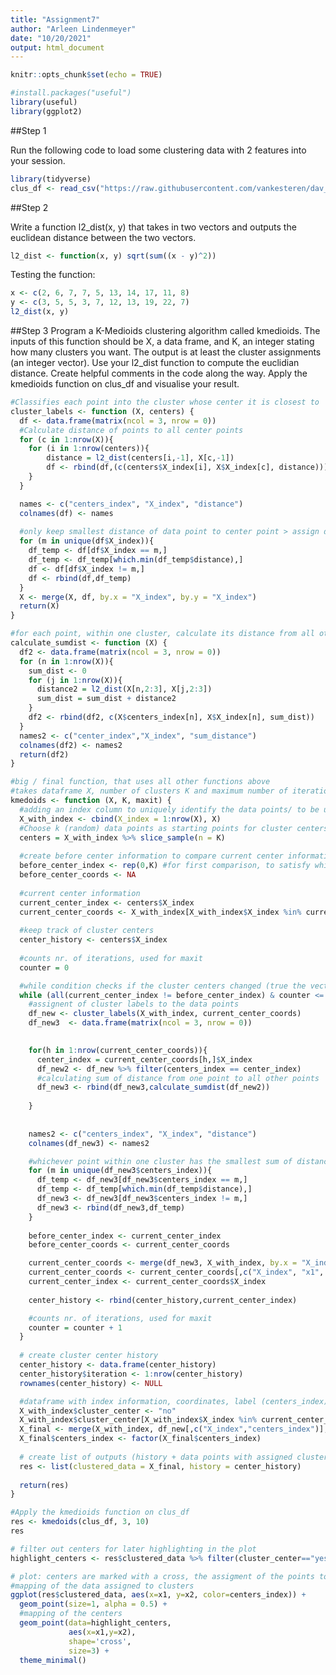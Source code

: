 ```yaml
---
title: "Assignment7"
author: "Arleen Lindenmeyer"
date: "10/20/2021"
output: html_document
---
```


```r
knitr::opts_chunk$set(echo = TRUE)
```


```r
#install.packages("useful")
library(useful)
library(ggplot2)
```


##Step 1

Run the following code to load some clustering data with 2 features into your session.
```r
library(tidyverse)
clus_df <- read_csv("https://raw.githubusercontent.com/vankesteren/dav_practicals/master/12_Unsupervised_learning_Clustering/data/clusterdata.csv")
```

##Step 2

Write a function l2_dist(x, y) that takes in two vectors and outputs the euclidean distance between the two vectors.
```r
l2_dist <- function(x, y) sqrt(sum((x - y)^2))
```

Testing the function:
```r
x <- c(2, 6, 7, 7, 5, 13, 14, 17, 11, 8)
y <- c(3, 5, 5, 3, 7, 12, 13, 19, 22, 7)
l2_dist(x, y)
```

##Step 3
Program a K-Medioids clustering algorithm called kmedioids. The inputs of this function should be X, a data frame, and K, an integer stating how many clusters you want. The output is at least the cluster assignments (an integer vector). Use your l2_dist function to compute the euclidian distance. Create helpful comments in the code along the way. Apply the kmedioids function on clus_df and visualise your result.

```r
#Classifies each point into the cluster whose center it is closest to
cluster_labels <- function (X, centers) {
  df <- data.frame(matrix(ncol = 3, nrow = 0))
  #Calculate distance of points to all center points
  for (c in 1:nrow(X)){
    for (i in 1:nrow(centers)){
        distance = l2_dist(centers[i,-1], X[c,-1])
        df <- rbind(df,(c(centers$X_index[i], X$X_index[c], distance)))
    }
  }

  names <- c("centers_index", "X_index", "distance")
  colnames(df) <- names
  
  #only keep smallest distance of data point to center point > assign data point to center point with smallest distance
  for (m in unique(df$X_index)){
    df_temp <- df[df$X_index == m,]
    df_temp <- df_temp[which.min(df_temp$distance),]
    df <- df[df$X_index != m,]
    df <- rbind(df,df_temp)
  }
  X <- merge(X, df, by.x = "X_index", by.y = "X_index")
  return(X)
}
```

```r
#for each point, within one cluster, calculate its distance from all other points within this cluster
calculate_sumdist <- function (X) {
  df2 <- data.frame(matrix(ncol = 3, nrow = 0))
  for (n in 1:nrow(X)){
    sum_dist <- 0
    for (j in 1:nrow(X)){
      distance2 = l2_dist(X[n,2:3], X[j,2:3])
      sum_dist = sum_dist + distance2
    }
    df2 <- rbind(df2, c(X$centers_index[n], X$X_index[n], sum_dist))
  }
  names2 <- c("center_index","X_index", "sum_distance")
  colnames(df2) <- names2
  return(df2)
}
```

```r
#big / final function, that uses all other functions above
#takes dataframe X, number of clusters K and maximum number of iterations maxit as input
kmedoids <- function (X, K, maxit) {
  #adding an index column to uniquely identify the data points/ to be used in the functions
  X_with_index <- cbind(X_index = 1:nrow(X), X)
  #Choose k (random) data points as starting points for cluster centers
  centers = X_with_index %>% slice_sample(n = K)
  
  #create before center information to compare current center information to
  before_center_index <- rep(0,K) #for first comparison, to satisfy while    condition
  before_center_coords <- NA
  
  #current center information
  current_center_index <- centers$X_index
  current_center_coords <- X_with_index[X_with_index$X_index %in% current_center_index,]
  
  #keep track of cluster centers
  center_history <- centers$X_index
  
  #counts nr. of iterations, used for maxit
  counter = 0

  #while condition checks if the cluster centers changed (true the vector urrent_center_index is different from before_center_index) and stops the loop after maxit is reached or the cluster centers stayed the same
  while (all(current_center_index != before_center_index) & counter <= maxit) {
    #assignent of cluster labels to the data points
    df_new <- cluster_labels(X_with_index, current_center_coords)
    df_new3  <- data.frame(matrix(ncol = 3, nrow = 0))
  

    for(h in 1:nrow(current_center_coords)){
      center_index = current_center_coords[h,]$X_index
      df_new2 <- df_new %>% filter(centers_index == center_index)
      #calculating sum of distance from one point to all other points            within one cluster
      df_new3 <- rbind(df_new3,calculate_sumdist(df_new2))
      
    }
    
    
    names2 <- c("centers_index", "X_index", "distance")
    colnames(df_new3) <- names2

    #whichever point within one cluster has the smallest sum of distance to     the other points in the cluster is chosen to be the next centroid of       this cluster
    for (m in unique(df_new3$centers_index)){
      df_temp <- df_new3[df_new3$centers_index == m,]
      df_temp <- df_temp[which.min(df_temp$distance),]
      df_new3 <- df_new3[df_new3$centers_index != m,]
      df_new3 <- rbind(df_new3,df_temp)
    }
    
    before_center_index <- current_center_index
    before_center_coords <- current_center_coords

    current_center_coords <- merge(df_new3, X_with_index, by.x = "X_index", by.y = "X_index")
    current_center_coords <- current_center_coords[,c("X_index", "x1", "x2")]
    current_center_index <- current_center_coords$X_index
    
    center_history <- rbind(center_history,current_center_index)

    #counts nr. of iterations, used for maxit
    counter = counter + 1
  }
  
  # create cluster center history
  center_history <- data.frame(center_history)
  center_history$iteration <- 1:nrow(center_history)
  rownames(center_history) <- NULL

  #dataframe with index information, coordinates, label (centers_index) and   if a point is a cluster center
  X_with_index$cluster_center <- "no"
  X_with_index$cluster_center[X_with_index$X_index %in% current_center_coords$X_index] <- "yes"
  X_final <- merge(X_with_index, df_new[,c("X_index","centers_index")], by.x = "X_index", by.y = "X_index")
  X_final$centers_index <- factor(X_final$centers_index)
  
  # create list of outputs (history + data points with assigned clusters/mediods)
  res <- list(clustered_data = X_final, history = center_history)
  
  return(res)
}
```

```r
#Apply the kmedioids function on clus_df
res <- kmedoids(clus_df, 3, 10)
res
```


```r
# filter out centers for later highlighting in the plot
highlight_centers <- res$clustered_data %>% filter(cluster_center=="yes")

# plot: centers are marked with a cross, the assigment of the points to a cluster is mapped to color
#mapping of the data assigned to clusters
ggplot(res$clustered_data, aes(x=x1, y=x2, color=centers_index)) + 
  geom_point(size=1, alpha = 0.5) +
  #mapping of the centers
  geom_point(data=highlight_centers, 
             aes(x=x1,y=x2), 
             shape='cross',
             size=3) +
  theme_minimal()
```